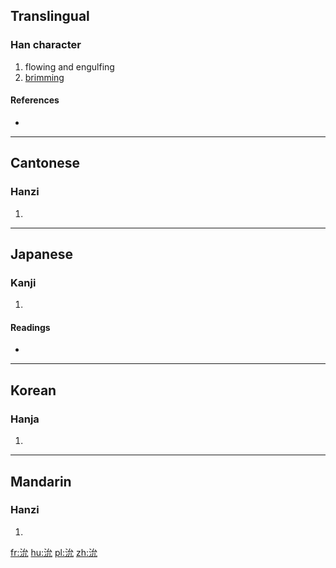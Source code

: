==Translingual==

===Han character===
{{Han char|rn=85|rad=水|as=04|sn=7|four=33111|canj=EIHU}}

# flowing and engulfing
# [[brimming]]

====References====
* {{Han ref|kx=0610.040|dkj=17188|dj=1002.140|hdz=31576.030|uh=6C87|ud=27783|bh=CB56|bd=52054}}

----

==Cantonese==

===Hanzi===
{{yue-hanzi|jyut=[[wai5]], [[jin2]]|y=wai5, yin2}}

# {{defn|lang=yue|sort=水04}}

----

==Japanese==

===Kanji===
{{ja-kanji|grade=|rs=水04}}

# {{defn|lang=ja|sort=水04}}

====Readings====
* {{ja-readings|on=[[えん]] (en), [[い]] (i)|kun=[[ながれる]] (nagareru)}}

----

==Korean==

===Hanja===
{{ko-hanja|hangeul=연|eumhun=|rv=yeon|mr=yŏn|y=yen}}

# {{defn|lang=ko|sort=水04}}

----

==Mandarin==

===Hanzi===
{{cmn-hanzi|pin=[[shěn]] ([[shen3]]), [[tán]] ([[tan2]]), [[yǎn]] ([[yan3]])|wg=shen<sup>3</sup>, t'an<sup>2</sup>, yen<sup>3</sup>}}

# {{defn|lang=cmn|sort=水04}}

[[fr:沇]]
[[hu:沇]]
[[pl:沇]]
[[zh:沇]]